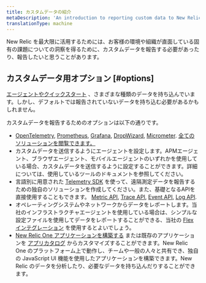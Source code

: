 ```yaml
---
title: カスタムデータの紹介
metaDescription: 'An introduction to reporting custom data to New Relic: why you''d want to do that, and how to start.'
translationType: machine
---
```


New Relic を最大限に活用するためには、お客様の環境や組織が直面している固有の課題についての洞察を得るために、カスタムデータを報告する必要があったり、報告したいと思うことがあります。

## カスタムデータ用オプション [#options]

[エージェントやクイックスタート](https://newrelic.com/instant-observability) 、さまざまな種類のデータを持ち込んでいます。しかし、デフォルトでは報告されていないデータを持ち込む必要があるかもしれません。

カスタムデータを報告するためのオプションは以下の通りです。

* [OpenTelemetry](/docs/more-integrations/open-source-telemetry-integrations/opentelemetry/introduction-opentelemetry-new-relic), [Prometheus](/docs/infrastructure/prometheus-integrations/get-started/send-prometheus-metric-data-new-relic), [Grafana](/docs/more-integrations/grafana-integrations/get-started/grafana-support-prometheus-promql), [DropWizard](/docs/more-integrations/open-source-telemetry-integrations/dropwizard/dropwizard-reporter), [Micrometer](/docs/more-integrations/open-source-telemetry-integrations/micrometer/micrometer-metrics-registry). [全てのソリューションを閲覧できます。](https://newrelic.com/instant-observability)
* カスタムデータを送信するようにエージェントを設定します。APMエージェント、ブラウザエージェント、モバイルエージェントのいずれかを使用している場合、カスタムデータを送信するように設定することができます。詳細については、使用しているツールのドキュメントを参照してください。
* 言語別に用意された [Telemetry SDK](/docs/telemetry-data-platform/ingest-manage-data/ingest-apis/telemetry-sdks-report-custom-telemetry-data) を使って、遠隔測定データを報告するための独自のソリューションを作成してください。また、基礎となるAPIを直接使用することもできます。 [Metric API](/docs/telemetry-data-platform/ingest-manage-data/ingest-apis/introduction-metric-api), [Trace API](/docs/distributed-tracing/trace-api/introduction-trace-api), [Event API](/docs/telemetry-data-platform/ingest-manage-data/ingest-apis/introduction-event-api), [Log API](/docs/logs/log-management/log-api/introduction-log-api).
* オペレーティングシステムやネットワークからデータをレポートします。当社のインフラストラクチャエージェントを使用している場合は、シンプルな設定ファイルを使用してデータをレポートすることができる、当社の [Flex インテグレーション](/docs/integrations/host-integrations/host-integrations-list/flex-integration-tool-build-your-own-integration) を使用するとよいでしょう。
* [New Relic One アプリケーションを構築する](/docs/new-relic-one/use-new-relic-one/build-new-relic-one/new-relic-one-build-your-own-custom-new-relic-one-application) または既存のアプリケーションを [アプリカタログ](https://opensource.newrelic.com/nerdpacks) からカスタマイズすることができます。New Relic One のプラットフォーム上で動作し、チームや一般の人々と共有でき、独自の JavaScript UI 機能を使用したアプリケーションを構築できます。New Relic のデータを分析したり、必要なデータを持ち込んだりすることができます。
